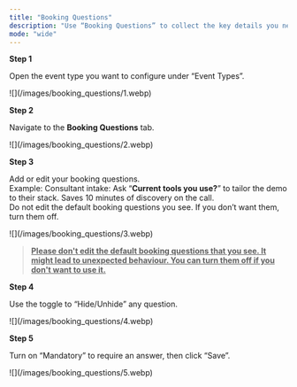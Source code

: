```yaml
---
title: "Booking Questions"
description: "Use “Booking Questions” to collect the key details you need before a meeting. You’ll find this under the “Event Types” you want to configure."
mode: "wide"
---
```


**Step 1**

Open the event type you want to configure under “Event Types”.

<Frame>
  ![](/images/booking_questions/1.webp)
</Frame>

**Step 2**

Navigate to the **Booking Questions** tab.

<Frame>
  ![](/images/booking_questions/2.webp)
</Frame>

**Step 3**

Add or edit your booking questions. \
Example: Consultant intake: Ask “**Current tools you use?**” to tailor the demo to their stack. Saves 10 minutes of discovery on the call.\
Do not edit the default booking questions you see. If you don’t want them, turn them off.

<Frame>
  ![](/images/booking_questions/3.webp)
</Frame>

> **<u>Please don't edit the default booking questions that you see. It might lead to unexpected behaviour. You can turn them off if you don't want to use it.</u>**

**Step 4**

Use the toggle to “Hide/Unhide” any question.

<Frame>
  ![](/images/booking_questions/4.webp)
</Frame>

**Step 5**

Turn on “Mandatory” to require an answer, then click “Save”.

<Frame>
  ![](/images/booking_questions/5.webp)
</Frame>